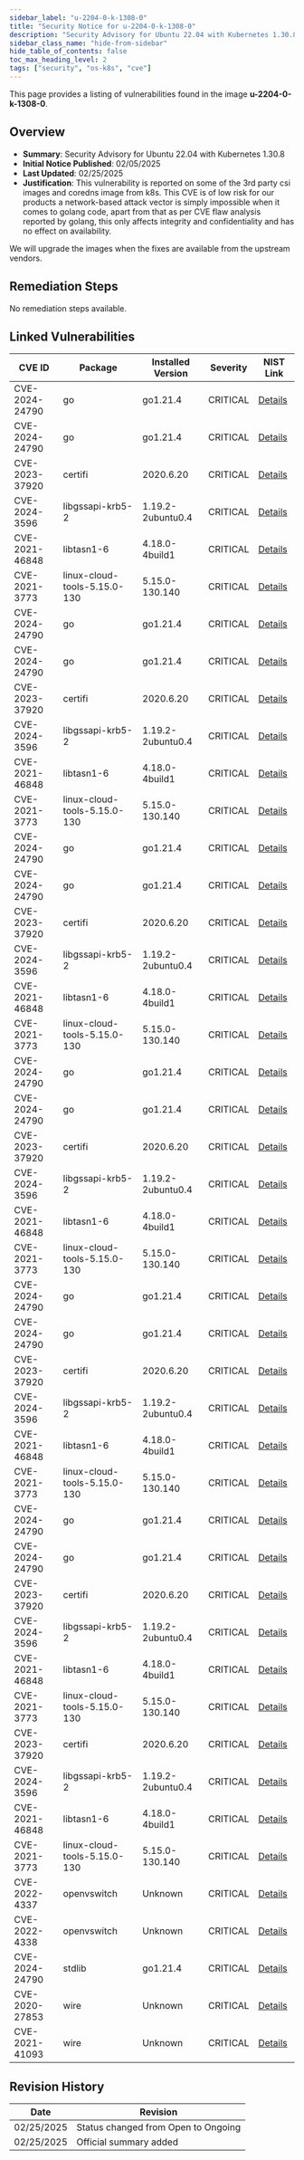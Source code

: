 ```yaml
---
sidebar_label: "u-2204-0-k-1308-0"
title: "Security Notice for u-2204-0-k-1308-0"
description: "Security Advisory for Ubuntu 22.04 with Kubernetes 1.30.8"
sidebar_class_name: "hide-from-sidebar"
hide_table_of_contents: false
toc_max_heading_level: 2
tags: ["security", "os-k8s", "cve"]
---
```


This page provides a listing of vulnerabilities found in the image **u-2204-0-k-1308-0**.

## Overview

- **Summary**: Security Advisory for Ubuntu 22.04 with Kubernetes 1.30.8
- **Initial Notice Published**: 02/05/2025
- **Last Updated**: 02/25/2025
- **Justification**: This vulnerability is reported on some of the 3rd party csi images and coredns image from k8s. This
  CVE is of low risk for our products a network-based attack vector is simply impossible when it comes to golang code,
  apart from that as per CVE flaw analysis reported by golang, this only affects integrity and confidentiality and has
  no effect on availability.

We will upgrade the images when the fixes are available from the upstream vendors.

## Remediation Steps

No remediation steps available.

## Linked Vulnerabilities

<div class="auto-generated-table">

| CVE ID         | Package                      | Installed Version | Severity | NIST Link                                                  |
| -------------- | ---------------------------- | ----------------- | -------- | ---------------------------------------------------------- |
| CVE-2024-24790 | go                           | go1.21.4          | CRITICAL | [Details](https://nvd.nist.gov/vuln/detail/CVE-2024-24790) |
| CVE-2024-24790 | go                           | go1.21.4          | CRITICAL | [Details](https://nvd.nist.gov/vuln/detail/CVE-2024-24790) |
| CVE-2023-37920 | certifi                      | 2020.6.20         | CRITICAL | [Details](https://nvd.nist.gov/vuln/detail/CVE-2023-37920) |
| CVE-2024-3596  | libgssapi-krb5-2             | 1.19.2-2ubuntu0.4 | CRITICAL | [Details](https://nvd.nist.gov/vuln/detail/CVE-2024-3596)  |
| CVE-2021-46848 | libtasn1-6                   | 4.18.0-4build1    | CRITICAL | [Details](https://nvd.nist.gov/vuln/detail/CVE-2021-46848) |
| CVE-2021-3773  | linux-cloud-tools-5.15.0-130 | 5.15.0-130.140    | CRITICAL | [Details](https://nvd.nist.gov/vuln/detail/CVE-2021-3773)  |
| CVE-2024-24790 | go                           | go1.21.4          | CRITICAL | [Details](https://nvd.nist.gov/vuln/detail/CVE-2024-24790) |
| CVE-2024-24790 | go                           | go1.21.4          | CRITICAL | [Details](https://nvd.nist.gov/vuln/detail/CVE-2024-24790) |
| CVE-2023-37920 | certifi                      | 2020.6.20         | CRITICAL | [Details](https://nvd.nist.gov/vuln/detail/CVE-2023-37920) |
| CVE-2024-3596  | libgssapi-krb5-2             | 1.19.2-2ubuntu0.4 | CRITICAL | [Details](https://nvd.nist.gov/vuln/detail/CVE-2024-3596)  |
| CVE-2021-46848 | libtasn1-6                   | 4.18.0-4build1    | CRITICAL | [Details](https://nvd.nist.gov/vuln/detail/CVE-2021-46848) |
| CVE-2021-3773  | linux-cloud-tools-5.15.0-130 | 5.15.0-130.140    | CRITICAL | [Details](https://nvd.nist.gov/vuln/detail/CVE-2021-3773)  |
| CVE-2024-24790 | go                           | go1.21.4          | CRITICAL | [Details](https://nvd.nist.gov/vuln/detail/CVE-2024-24790) |
| CVE-2024-24790 | go                           | go1.21.4          | CRITICAL | [Details](https://nvd.nist.gov/vuln/detail/CVE-2024-24790) |
| CVE-2023-37920 | certifi                      | 2020.6.20         | CRITICAL | [Details](https://nvd.nist.gov/vuln/detail/CVE-2023-37920) |
| CVE-2024-3596  | libgssapi-krb5-2             | 1.19.2-2ubuntu0.4 | CRITICAL | [Details](https://nvd.nist.gov/vuln/detail/CVE-2024-3596)  |
| CVE-2021-46848 | libtasn1-6                   | 4.18.0-4build1    | CRITICAL | [Details](https://nvd.nist.gov/vuln/detail/CVE-2021-46848) |
| CVE-2021-3773  | linux-cloud-tools-5.15.0-130 | 5.15.0-130.140    | CRITICAL | [Details](https://nvd.nist.gov/vuln/detail/CVE-2021-3773)  |
| CVE-2024-24790 | go                           | go1.21.4          | CRITICAL | [Details](https://nvd.nist.gov/vuln/detail/CVE-2024-24790) |
| CVE-2024-24790 | go                           | go1.21.4          | CRITICAL | [Details](https://nvd.nist.gov/vuln/detail/CVE-2024-24790) |
| CVE-2023-37920 | certifi                      | 2020.6.20         | CRITICAL | [Details](https://nvd.nist.gov/vuln/detail/CVE-2023-37920) |
| CVE-2024-3596  | libgssapi-krb5-2             | 1.19.2-2ubuntu0.4 | CRITICAL | [Details](https://nvd.nist.gov/vuln/detail/CVE-2024-3596)  |
| CVE-2021-46848 | libtasn1-6                   | 4.18.0-4build1    | CRITICAL | [Details](https://nvd.nist.gov/vuln/detail/CVE-2021-46848) |
| CVE-2021-3773  | linux-cloud-tools-5.15.0-130 | 5.15.0-130.140    | CRITICAL | [Details](https://nvd.nist.gov/vuln/detail/CVE-2021-3773)  |
| CVE-2024-24790 | go                           | go1.21.4          | CRITICAL | [Details](https://nvd.nist.gov/vuln/detail/CVE-2024-24790) |
| CVE-2024-24790 | go                           | go1.21.4          | CRITICAL | [Details](https://nvd.nist.gov/vuln/detail/CVE-2024-24790) |
| CVE-2023-37920 | certifi                      | 2020.6.20         | CRITICAL | [Details](https://nvd.nist.gov/vuln/detail/CVE-2023-37920) |
| CVE-2024-3596  | libgssapi-krb5-2             | 1.19.2-2ubuntu0.4 | CRITICAL | [Details](https://nvd.nist.gov/vuln/detail/CVE-2024-3596)  |
| CVE-2021-46848 | libtasn1-6                   | 4.18.0-4build1    | CRITICAL | [Details](https://nvd.nist.gov/vuln/detail/CVE-2021-46848) |
| CVE-2021-3773  | linux-cloud-tools-5.15.0-130 | 5.15.0-130.140    | CRITICAL | [Details](https://nvd.nist.gov/vuln/detail/CVE-2021-3773)  |
| CVE-2024-24790 | go                           | go1.21.4          | CRITICAL | [Details](https://nvd.nist.gov/vuln/detail/CVE-2024-24790) |
| CVE-2024-24790 | go                           | go1.21.4          | CRITICAL | [Details](https://nvd.nist.gov/vuln/detail/CVE-2024-24790) |
| CVE-2023-37920 | certifi                      | 2020.6.20         | CRITICAL | [Details](https://nvd.nist.gov/vuln/detail/CVE-2023-37920) |
| CVE-2024-3596  | libgssapi-krb5-2             | 1.19.2-2ubuntu0.4 | CRITICAL | [Details](https://nvd.nist.gov/vuln/detail/CVE-2024-3596)  |
| CVE-2021-46848 | libtasn1-6                   | 4.18.0-4build1    | CRITICAL | [Details](https://nvd.nist.gov/vuln/detail/CVE-2021-46848) |
| CVE-2021-3773  | linux-cloud-tools-5.15.0-130 | 5.15.0-130.140    | CRITICAL | [Details](https://nvd.nist.gov/vuln/detail/CVE-2021-3773)  |
| CVE-2023-37920 | certifi                      | 2020.6.20         | CRITICAL | [Details](https://nvd.nist.gov/vuln/detail/CVE-2023-37920) |
| CVE-2024-3596  | libgssapi-krb5-2             | 1.19.2-2ubuntu0.4 | CRITICAL | [Details](https://nvd.nist.gov/vuln/detail/CVE-2024-3596)  |
| CVE-2021-46848 | libtasn1-6                   | 4.18.0-4build1    | CRITICAL | [Details](https://nvd.nist.gov/vuln/detail/CVE-2021-46848) |
| CVE-2021-3773  | linux-cloud-tools-5.15.0-130 | 5.15.0-130.140    | CRITICAL | [Details](https://nvd.nist.gov/vuln/detail/CVE-2021-3773)  |
| CVE-2022-4337  | openvswitch                  | Unknown           | CRITICAL | [Details](https://nvd.nist.gov/vuln/detail/CVE-2022-4337)  |
| CVE-2022-4338  | openvswitch                  | Unknown           | CRITICAL | [Details](https://nvd.nist.gov/vuln/detail/CVE-2022-4338)  |
| CVE-2024-24790 | stdlib                       | go1.21.4          | CRITICAL | [Details](https://nvd.nist.gov/vuln/detail/CVE-2024-24790) |
| CVE-2020-27853 | wire                         | Unknown           | CRITICAL | [Details](https://nvd.nist.gov/vuln/detail/CVE-2020-27853) |
| CVE-2021-41093 | wire                         | Unknown           | CRITICAL | [Details](https://nvd.nist.gov/vuln/detail/CVE-2021-41093) |

</div>

## Revision History

| Date       | Revision                            |
| ---------- | ----------------------------------- |
| 02/25/2025 | Status changed from Open to Ongoing |
| 02/25/2025 | Official summary added              |
